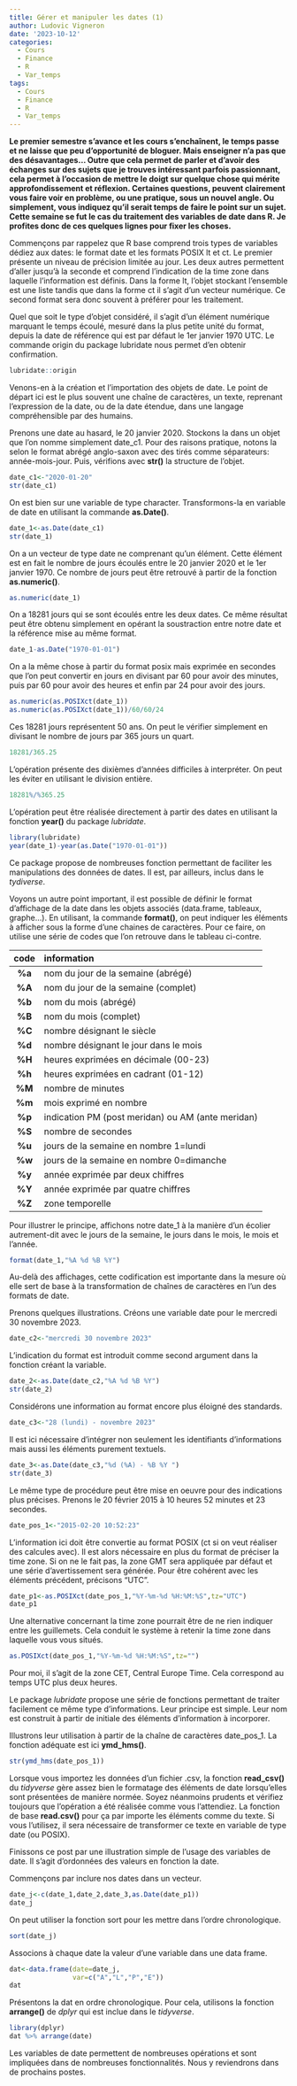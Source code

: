 ```yaml
---
title: Gérer et manipuler les dates (1)
author: Ludovic Vigneron
date: '2023-10-12'
categories:
  - Cours
  - Finance
  - R
  - Var_temps
tags:
  - Cours
  - Finance
  - R
  - Var_temps
---
```


**Le premier semestre s’avance et les cours s’enchaînent, le temps passe et ne laisse que peu d'opportunité de bloguer. Mais enseigner n'a pas que des désavantages... Outre que cela permet de parler et d'avoir des échanges sur des sujets que je trouves intéressant parfois passionnant, cela permet à l'occasion de mettre le doigt sur quelque chose qui mérite approfondissement et réflexion. Certaines questions, peuvent clairement vous faire voir en problème, ou une pratique, sous un nouvel angle. Ou simplement, vous indiquez qu'il serait temps de faire le point sur un sujet. Cette semaine se fut le cas du traitement des variables de date dans R. Je profites donc de ces quelques lignes pour fixer les choses.**

Commençons par rappelez que R base comprend trois types de variables dédiez aux dates: le format date et les formats POSIX lt et ct. Le premier présente un niveau de précision limitée au jour. Les deux autres permettent d'aller jusqu'à la seconde et comprend l'indication de la time zone dans laquelle l'information est définis. Dans la forme lt, l'objet stockant l'ensemble est une liste tandis que dans la forme ct il s'agit d'un vecteur numérique. Ce second format sera donc souvent à préférer pour les traitement. 

Quel que soit le type d'objet considéré, il s'agit d'un élément numérique marquant le temps écoulé, mesuré dans la plus petite unité du format, depuis la date de référence qui est par défaut le 1er janvier 1970 UTC. Le commande origin du package lubridate nous permet d'en obtenir confirmation.

```r
lubridate::origin
```

Venons-en à la création et l'importation des objets de date. Le point de départ ici est le plus souvent une chaîne de caractères, un texte, reprenant l'expression de la date, ou de la date étendue, dans une langage compréhensible par des humains.

Prenons une date au hasard, le 20 janvier 2020. Stockons la dans un objet que l'on nomme simplement date_c1. Pour des raisons pratique, notons la selon le format abrégé anglo-saxon avec des tirés comme séparateurs: année-mois-jour. Puis, vérifions avec **str()** la structure de l'objet.

```r
date_c1<-"2020-01-20"
str(date_c1)
```

On est bien sur une variable de type character. Transformons-la en variable de date en utilisant la commande **as.Date()**.

```r
date_1<-as.Date(date_c1)
str(date_1)
```

On a un vecteur de type date ne comprenant qu'un élément. Cette élément est en fait le nombre de jours écoulés entre le 20 janvier 2020 et le 1er janvier 1970. Ce nombre de jours peut être retrouvé à partir de la fonction **as.numeric()**. 

```r
as.numeric(date_1)
```

On a 18281 jours qui se sont écoulés entre les deux dates. Ce même résultat peut être obtenu simplement en opérant la soustraction entre notre date et la référence mise au même format.

```r
date_1-as.Date("1970-01-01")
```
On a la même chose à partir du format posix mais exprimée en secondes que l'on peut convertir en jours en divisant par 60 pour avoir des minutes, puis par 60 pour avoir des heures et enfin par 24 pour avoir des jours.

```r
as.numeric(as.POSIXct(date_1))
as.numeric(as.POSIXct(date_1))/60/60/24
```

Ces 18281 jours représentent 50 ans. On peut le vérifier simplement en divisant le nombre de jours par 365 jours un quart.

```r
18281/365.25
```

L'opération présente des dixièmes d'années difficiles à interpréter. On peut les éviter en utilisant le division entière.

```r
18281%/%365.25
```

L'opération peut être réalisée directement à partir des dates en utilisant la fonction **year()** du package *lubridate*. 

```r
library(lubridate)
year(date_1)-year(as.Date("1970-01-01"))
```

Ce package propose de nombreuses fonction permettant de faciliter les manipulations des données de dates. Il est, par ailleurs, inclus dans le *tydiverse*.

Voyons un autre point important, il est possible de définir le format d'affichage de la date dans les objets associés (data.frame, tableaux, graphe...). En utilisant, la commande **format()**, on peut indiquer les éléments à afficher sous la forme d'une chaines de caractères. Pour ce faire, on utilise une série de codes que l'on retrouve dans le tableau ci-contre.

| code | information    |
|:------:|:----------------|
| **%a** | nom  du jour de la semaine (abrégé) |
| **%A** | nom  du jour de la semaine (complet) |
| **%b** | nom du mois (abrégé) |
| **%B** | nom du mois (complet) | 
| **%C** | nombre désignant le siècle |
| **%d** | nombre désignant le jour dans le mois |
| **%H** | heures exprimées en décimale (00-23) |
| **%h** | heures exprimées en cadrant (01-12) |
| **%M** | nombre de minutes |
| **%m** | mois exprimé en nombre |
| **%p** | indication PM (post meridan) ou AM (ante meridan) |
| **%S** | nombre de secondes |
| **%u** | jours de la semaine en nombre 1=lundi |
| **%w** | jours de la semaine en nombre 0=dimanche |
| **%y** | année exprimée par deux chiffres |
| **%Y** | année exprimée par quatre chiffres |
| **%Z** | zone temporelle |


Pour illustrer le principe, affichons notre date_1 à la manière d'un écolier autrement-dit avec le jours de la semaine, le jours dans le mois, le mois et l'année.

```r
format(date_1,"%A %d %B %Y")
```

Au-delà des affichages, cette codification est importante dans la mesure où elle sert de base à la transformation de chaînes de caractères en l'un des formats de date.

Prenons quelques illustrations. Créons une variable date pour le mercredi 30 novembre 2023.

```r
date_c2<-"mercredi 30 novembre 2023"
```

L'indication du format est introduit comme second argument dans la fonction créant la variable.

```r
date_2<-as.Date(date_c2,"%A %d %B %Y")
str(date_2)
```

Considérons une information au format encore plus éloigné des standards.

```r
date_c3<-"28 (lundi) - novembre 2023"
```

Il est ici nécessaire d'intégrer non seulement les identifiants d'informations mais aussi les éléments purement textuels.

```r
date_3<-as.Date(date_c3,"%d (%A) - %B %Y ")
str(date_3)
```

Le même type de procédure peut être mise en oeuvre pour des indications plus précises. Prenons le 20 février 2015 à 10 heures 52 minutes et 23 secondes.

```r
date_pos_1<-"2015-02-20 10:52:23"
```

L'information ici doit être convertie au format POSIX (ct si on veut réaliser des calcules avec). Il est alors nécessaire en plus du format de préciser la time zone. Si on ne le fait pas, la zone GMT sera appliquée par défaut et une série d'avertissement sera générée. Pour être cohérent avec les éléments précédent, précisons "UTC". 

```r
date_p1<-as.POSIXct(date_pos_1,"%Y-%m-%d %H:%M:%S",tz="UTC")
date_p1
```

Une alternative concernant la time zone pourrait être de ne rien indiquer entre les guillemets. Cela conduit le système à retenir la time zone dans laquelle vous vous situés.

```r
as.POSIXct(date_pos_1,"%Y-%m-%d %H:%M:%S",tz="")
```

Pour moi, il s'agit de la zone CET, Central Europe Time. Cela correspond au temps UTC plus deux heures.

Le package *lubridate* propose une série de fonctions permettant de traiter facilement ce même type d'informations. Leur principe est simple. Leur nom est construit à partir de initiale des éléments d'information à incorporer.  

Illustrons leur utilisation à partir de la chaîne de caractères date_pos_1. La fonction adéquate est ici **ymd_hms()**.

```r
str(ymd_hms(date_pos_1))
```

Lorsque vous importez les données d'un fichier .csv, la fonction **read_csv()** du *tidyverse* gère assez bien le formatage des éléments de date lorsqu'elles sont présentées de manière normée. Soyez néanmoins prudents et vérifiez toujours que l'opération  a été réalisée comme vous l'attendiez. La fonction de base **read.csv()** pour ça par importe les éléments comme du texte. Si vous l'utilisez, il sera nécessaire de transformer ce texte en variable de type date (ou POSIX).

Finissons ce post par une illustration simple de l'usage des variables de date. Il s'agit d'ordonnées des valeurs en fonction la date.

Commençons par inclure nos dates dans un vecteur.

```r
date_j<-c(date_1,date_2,date_3,as.Date(date_p1))
date_j
```

On peut utiliser la fonction sort pour les mettre dans l'ordre chronologique.

```r
sort(date_j)
```

Associons à chaque date la valeur d'une variable dans une data frame.

```r
dat<-data.frame(date=date_j,
                var=c("A","L","P","E"))
dat
```

Présentons la dat en ordre chronologique. Pour cela, utilisons la fonction **arrange()** de *dplyr* qui est inclue dans le *tidyverse*.

```r
library(dplyr)
dat %>% arrange(date)
```

Les variables de date permettent de nombreuses opérations et sont impliquées dans de nombreuses fonctionnalités. Nous y reviendrons dans de prochains postes.






